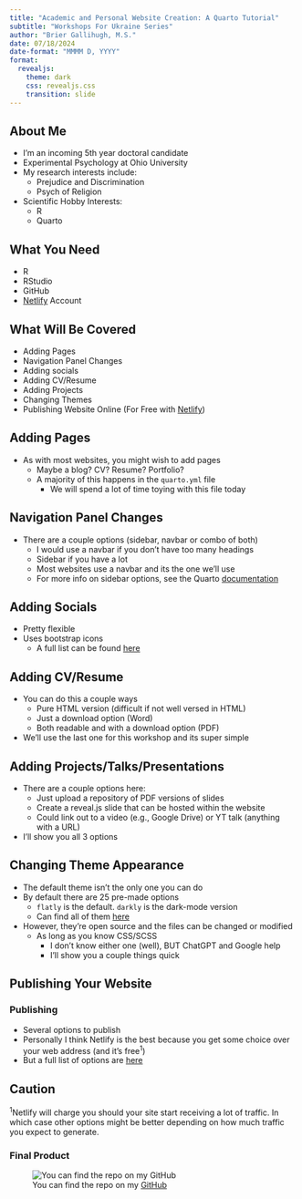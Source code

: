 ```yaml
---
title: "Academic and Personal Website Creation: A Quarto Tutorial"
subtitle: "Workshops For Ukraine Series"
author: "Brier Gallihugh, M.S."
date: 07/18/2024
date-format: "MMMM D, YYYY"
format: 
  revealjs:
    theme: dark
    css: revealjs.css
    transition: slide
---
```


## About Me

-   I'm an incoming 5th year doctoral candidate <br>
-   Experimental Psychology at Ohio University <br>
-   My research interests include:
    -   Prejudice and Discrimination
    -   Psych of Religion
-   Scientific Hobby Interests:
    -   R
    -   Quarto

## What You Need

-   R
-   RStudio
-   GitHub
-   [Netlify](https://app.netlify.com) Account

## What Will Be Covered

-   Adding Pages
-   Navigation Panel Changes
-   Adding socials
-   Adding CV/Resume
-   Adding Projects
-   Changing Themes
-   Publishing Website Online (For Free with [Netlify](https://app.netlify.com))

## Adding Pages

- As with most websites, you might wish to add pages
  - Maybe a blog? CV? Resume? Portfolio?
  - A majority of this happens in the `quarto.yml` file
    - We will spend a lot of time toying with this file today

## Navigation Panel Changes

- There are a couple options (sidebar, navbar or combo of both)
  - I would use a navbar if you don't have too many headings
  - Sidebar if you have a lot
  - Most websites use a navbar and its the one we'll use
  - For more info on sidebar options, see the Quarto [documentation](https://quarto.org/docs/websites/website-navigation.html)

## Adding Socials

- Pretty flexible
- Uses bootstrap icons
  - A full list can be found [here](https://icons.getbootstrap.com/)

## Adding CV/Resume

- You can do this a couple ways
  - Pure HTML version (difficult if not well versed in HTML)
  - Just a download option (Word)
  - Both readable and with a download option (PDF)
- We'll use the last one for this workshop and its super simple

## Adding Projects/Talks/Presentations

- There are a couple options here:
  - Just upload a repository of PDF versions of slides
  - Create a reveal.js slide that can be hosted within the website
  - Could link out to a video (e.g., Google Drive) or YT talk (anything with a URL)
- I'll show you all 3 options

## Changing Theme Appearance

- The default theme isn't the only one you can do
- By default there are 25 pre-made options
  - `flatly` is the default. `darkly` is the dark-mode version
  - Can find all of them [here](https://github.com/quarto-dev/quarto-cli/tree/main/src/resources/formats/revealjs/themes)
- However, they're open source and the files can be changed or modified
  - As long as you know CSS/SCSS
    - I don't know either one (well), BUT ChatGPT and Google help
    - I'll show you a couple things quick

## Publishing Your Website

::::{.panel-tabset}

### Publishing

- Several options to publish
- Personally I think Netlify is the best because you get some choice over your web address (and it's free^1^)
- But a full list of options are [here](https://quarto.org/docs/publishing/)
  
:::{.callout-important}
# Caution
^1^Netlify will charge you should your site start receiving a lot of traffic. In which case other options might be better depending on how much traffic you expect to generate.
:::

### Final Product

![You can find the repo on my [GitHub](https://github.com/bsgallih12/Personal-Website)](final_product.png)

::::
